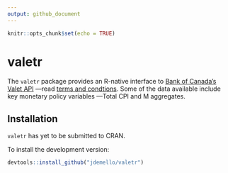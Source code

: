 ```yaml
---
output: github_document
---
```


```r
knitr::opts_chunk$set(echo = TRUE)
```

# valetr

The `valetr` package provides an R-native interface to [Bank of Canada's Valet API](https://www.bankofcanada.ca/valet/docs) &mdash;read [terms and condtions](https://www.bankofcanada.ca/terms/). Some of the data available include key monetary policy variables &mdash;Total CPI and M aggregates.

## Installation

`valetr` has yet to be submitted to CRAN. 

To install the development version: 

```r
devtools::install_github("jdemello/valetr")
```
